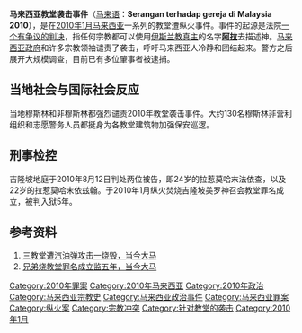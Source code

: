 '''马来西亚教堂袭击事件'''（[[马来语|马来语]]：'''Serangan terhadap gereja di Malaysia 2010'''），是在[[2010年1月|2010年1月]][[马来西亚|马来西亚]]一系列的教堂遭纵火事件。事件的起源是法院[[马来西亚政府诉先锋报|一个有争议的判决]]，指任何宗教都可以使用[[伊斯兰教|伊斯兰教]][[真主|真主]]的名字'''[[阿拉|阿拉]]'''去描述神。[[马来西亚政府|马来西亚政府]]和许多宗教领袖谴责了袭击，呼吁马来西亚人冷静和团结起来。警方之后展开大规模调查，目前已有多位肇事者被逮捕。

==当地社会与国际社会反应==
当地穆斯林和非穆斯林都强烈谴责2010年教堂袭击事件。大约130名穆斯林非营利组织和志愿警务人员都挺身为各教堂建筑物加强保安巡逻。

==刑事检控==
吉隆坡地庭于2010年8月12日判处两位被告，即24岁的拉惹莫哈末法依查，以及22岁的拉惹莫哈末依兹翰。于2010年1月纵火焚烧吉隆坡美罗神召会教堂罪名成立，被判入狱5年。

==参考资料==
# [http://www.malaysiakini.com/news/121441 三教堂遭汽油弹攻击一烧毁，当今大马]{{Wayback|url=http://www.malaysiakini.com/news/121441 |date=20180704123259 }}
# [http://www.malaysiakini.com/news/139951 兄弟烧教堂罪名成立监五年，当今大马]{{Wayback|url=http://www.malaysiakini.com/news/139951 |date=20180704093206 }}

[[Category:2010年罪案|Category:2010年罪案]]
[[Category:2010年马来西亚|Category:2010年马来西亚]]
[[Category:2010年政治|Category:2010年政治]]
[[Category:马来西亚宗教史|Category:马来西亚宗教史]]
[[Category:马来西亚政治事件|Category:马来西亚政治事件]]
[[Category:马来西亚罪案|Category:马来西亚罪案]]
[[Category:纵火案|Category:纵火案]]
[[Category:宗教冲突|Category:宗教冲突]]
[[Category:针对教堂的袭击|Category:针对教堂的袭击]]
[[Category:2010年1月|Category:2010年1月]]